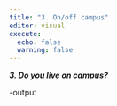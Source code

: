 ```yaml
---
title: "3. On/off campus"
editor: visual
execute:
  echo: false
  warning: false
---
```


***3. Do you live on campus?***

-output
